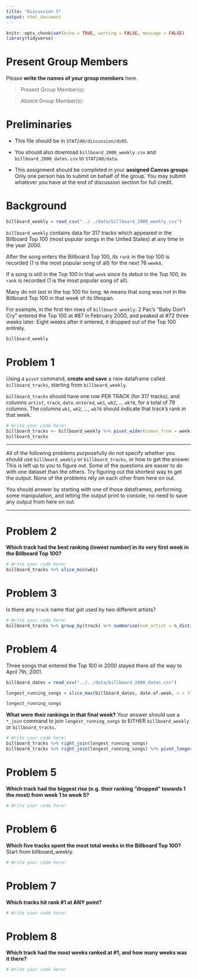 ---
title: "Discussion 5"
output: html_document
---

```{r setup, include=FALSE}
knitr::opts_chunk$set(echo = TRUE, warning = FALSE, message = FALSE)
library(tidyverse)
```


# Present Group Members

Please **write the names of your group members** here.

> Present Group Member(s): 

> Absent Group Member(s):


# Preliminaries

- This file should be in `STAT240/discussion/ds05`.
- You should also download `billboard_2000_weekly.csv` and `billboard_2000_dates.csv` to `STAT240/data`.

- This assignment should be completed in your **assigned Canvas groups**. Only one person has to submit on behalf of the group. You may submit whatever you have at the end of discussion section for full credit.


# Background

```{r}
billboard_weekly = read_csv("../../data/billboard_2000_weekly.csv")
```

`billboard_weekly` contains data for 317 tracks which appeared in the Billboard Top 100 (most popular songs in the United States) at any time in the year 2000.

After the song enters the Billboard Top 100, its `rank` in the top 100 is recorded (1 is the most popular song of all) for the next 76 `week`s. 

If a song is still in the Top 100 in that `week` since its debut in the Top 100, its `rank` is recorded (1 is the most popular song of all).

Many do not last in the top 100 for long; `NA` means that song was not in the Billboard Top 100 in that week of its lifespan. 

For example, in the first ten rows of `billboard_weekly`: 2 Pac's "Baby Don't Cry" entered the Top 100 at #87 in February 2000, and peaked at #72 three weeks later. Eight weeks after it entered, it dropped out of the Top 100 entirely.

```{r}
billboard_weekly
```

# Problem 1

Using a `pivot` command, **create and save** a new dataframe called `billboard_tracks`, starting from `billboard_weekly`.

`billboard_tracks` should have one row PER TRACK (for 317 tracks), and columns `artist`, `track`, `date.entered`, `wk1`, `wk2`, ... `wk76`, for a total of 79 columns. 
The columns `wk1`, `wk2`, ..., `wk76` should indicate that track's rank in that week.

```{r}
# Write your code here!
billboard_tracks <- billboard_weekly %>% pivot_wider(names_from = week, values_from = rank)
billboard_tracks
```

---

All of the following problems purposefully do not specify whether you should use `billboard_weekly` or `billboard_tracks`, or how to get the answer. This is left up to you to figure out. Some of the questions are easier to do with one dataset than the others. Try figuring out the shortest way to get the output. None of the problems rely on each other from here on out.

You should answer by starting with one of those dataframes, performing some manipulation, and letting the output print to console, no need to save any output from here on out.

---

# Problem 2

**Which track had the best ranking (lowest number) in its very first week in the Billboard Top 100?**

```{r}
# Write your code here!
billboard_tracks %>% slice_min(wk1)
```

# Problem 3

Is there any `track` name that got used by two different artists?

```{r}
# Write your code here!
billboard_tracks %>% group_by(track) %>% summarise(num_artist = n_distinct(artist)) %>% filter(num_artist>=2)
```

# Problem 4

Three songs that entered the Top 100 in 2000 stayed there all the way to April 7th, 2001.

```{r}
billboard_dates = read_csv("../../data/billboard_2000_dates.csv")

longest_running_songs = slice_max(billboard_dates, date.of.week, n = 3)

longest_running_songs
```

**What were their rankings in that final week?** Your answer should use a `*_join` command to join `longest_running_songs` to EITHER `billboard_weekly` or `billboard_tracks`.

```{r}
# Write your code here!
billboard_tracks %>% right_join(longest_running_songs)
billboard_tracks %>% right_join(longest_running_songs) %>% pivot_longer(wk1:wk76) %>% select(-week,-date.of.week) %>% filter(track == c("Kryptonite", "He Loves U Not", "Emotional")) %>% drop_na(value) 
```

# Problem 5

**Which track had the biggest rise (e.g. their ranking "dropped" towards 1 the most) from week 1 to week 5?**

```{r}
# Write your code here!

```


# Problem 6

**Which five tracks spent the most total weeks in the Billboard Top 100?** Start from billboard_weekly.

```{r}
# Write your code here!

```

# Problem 7

**Which tracks hit rank #1 at ANY point?**

```{r}
# Write your code here!

```

# Problem 8

**Which track had the most weeks ranked at #1, and how many weeks was it there?**

```{r}
# Write your code here!

```

